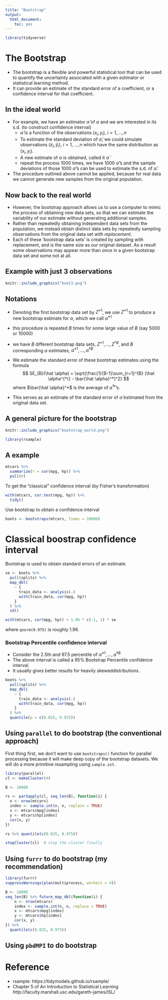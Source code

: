 ```yaml
---
title: "Bootstrap"
output: 
  html_document: 
    toc: yes
---
```


```r
library(tidyverse)
```

# The Bootstrap

- The bootstrap is a flexible and powerful statistical tool that can be used to quantify the uncertainty associated with a given estimator or statistical learning method.
- It can provide an estimate of the standard error of a coefficient, or a confidence interval for that coefficient.

## In the ideal world
 
- For example, we have an estimator $\hat \alpha$ of $\alpha$ and we are interested in its s.d. (to construct confidence interval)
  - $\hat \alpha$ is a function of the observations $(x_i,y_i)$, $i=1,\ldots,n$
  - To estimate the standard deviation of $\hat \alpha$, we could simulate
      observations $(\tilde x_i, \tilde y_i)$, $i=1,\ldots,n$ which have the same distribution as $(x_i,y_i)$.
  - A new estimate of $\alpha$ is obtained, called it $\tilde \alpha$
  - repeat the process 1000 times, we have 1000 $\tilde \alpha$'s and the sample deviations of
    those 1000 $\tilde \alpha$'s can be used to estimate the s.d. of $\hat \alpha$.
    
-  The procedure outlined above cannot be applied, because for real data we cannot generate new samples from the original population.
    
## Now back to the real world

- However, the bootstrap approach allows us to use a computer to mimic the process of obtaining new data sets, so that we can estimate the variability of our estimate without generating additional samples.
- Rather than repeatedly obtaining independent data sets from the population, we instead
        obtain distinct data sets by repeatedly sampling observations from the original data set *with replacement*.
- Each of these 'bootstrap data sets' is created by sampling with replacement, and is the same size as our original dataset. As a result some observations may appear more than once in a given bootstrap data set and some not at all.

## Example with just 3 observations

```r
knitr::include_graphics("boot3.png")
```

## Notations

- Denoting the first bootstrap data set by $Z^{*1}$, we use $Z^{*1}$ to
produce a new bootstrap estimate for $\alpha$, which we call $\hat \alpha^{*1}$
- this procedure is repeated $B$ times for some large value of $B$ (say 5000 or 10000)
- we have $B$ different bootstrap data sets, $Z^{*1},\ldots,Z^{*B}$, and $B$
       corresponding $\alpha$ estimates, $\hat \alpha^{*1},\ldots,\hat \alpha^{*B}$
- We estimate the standard error of these bootstrap estimates using the formula
$$
 SE_{B}(\hat \alpha) = \sqrt{\frac{1}{B-1}\sum_{r=1}^{B} (\hat \alpha^{*r} - \bar{\hat
 \alpha}^*)^2}
$$
where $\bar{\hat \alpha}^*$ is the average of $\hat \alpha^{*r}$'s.

- This serves as an estimate of the standard error of $\hat \alpha$ estimated from the original data set.

       
## A general picture for the bootstrap
```r
knitr::include_graphics("bootstrap_world.png")
```

```r
library(rsample)
```

## A example

```r
mtcars %>%
  summarize(r = cor(mpg, hp)) %>%
  pull(r)
```

To get the "classical" confidence interval (by Fisher's transformation)

```r
with(mtcars, cor.test(mpg, hp)) %>%
  tidy()
```

Use bootstrap to obtain a confidence interval

```r
boots <- bootstraps(mtcars, times = 10000)
```


# Classical boostrap confidence interval

Bootstrap is used to obtain standard errors of an estimate.

```r
se <- boots %>%
  pull(splits) %>%
  map_dbl(
    ~ {
      train_data <- analysis(.)
      with(train_data, cor(mpg, hp))
    }
  ) %>%
  sd()

with(mtcars, cor(mpg, hp)) + 1.96 * c(-1, 1) * se
```

where `qnorm(0.975)` is roughly 1.96.

### Bootstrap Percentile confidence interval

- Consider the 2.5th and 97.5 percentile of $\hat \alpha^{*1},\ldots,\hat \alpha^{*B}$
- The above interval is called a 95% Bootstrap Percentile confidence interval.
- It usually gives better results for heavily skeweddistributions.

```r
boots %>%
  pull(splits) %>%
  map_dbl(
    ~ {
      train_data <- analysis(.)
      with(train_data, cor(mpg, hp))
    }
  ) %>%
  quantile(p = c(0.025, 0.975))
```


## Using `parallel` to do bootstrap (the conventional approach)

First thing first, we don't want to use `bootstraps()` function for parallel processing because it will make deep copy of the bootstrap datasets. We will do a more primitive resampling using `sample.int`.

```r
library(parallel)
cl <- makeCluster(4)
```


```r
B <- 10000

rs <- parSapply(cl, seq_len(B), function(i) {
  n <- nrow(mtcars)
  index <- sample.int(n, n, replace = TRUE)
  x <- mtcars$mpg[index]
  y <- mtcars$hp[index]
  cor(x, y)
})

rs %>% quantile(c(0.025, 0.975))
```

```r
stopCluster(cl)  # stop the cluster finally
```


## Using `furrr` to do bootstrap (my recommendation)

```r
library(furrr)
suppressWarnings(plan(multiprocess, workers = 4))
```

```r
B <- 10000
seq_len(B) %>% future_map_dbl(function(i) {
    n <- nrow(mtcars)
    index <- sample.int(n, n, replace = TRUE)
    x <- mtcars$mpg[index]
    y <- mtcars$hp[index]
    cor(x, y)
}) %>%
  quantile(c(0.025, 0.975))
```


## Using `pbdMPI` to do bootstrap



# Reference

- rsample: https://tidymodels.github.io/rsample/
- Chapter 5 of An Introduction to Statistical Learning http://faculty.marshall.usc.edu/gareth-james/ISL/
